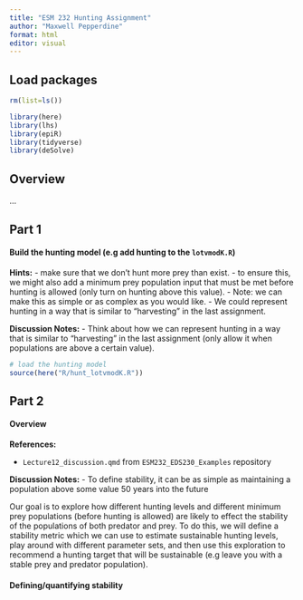 ```yaml
---
title: "ESM 232 Hunting Assignment"
author: "Maxwell Pepperdine"
format: html
editor: visual
---
```


## Load packages

```r
rm(list=ls())
```

```r
library(here)
library(lhs)
library(epiR)
library(tidyverse)
library(deSolve)
```

## Overview

...

## Part 1

#### Build the hunting model (e.g add hunting to the `lotvmodK.R`)

**Hints:** - make sure that we don't hunt more prey than exist. - to ensure this, we might also add a minimum prey population input that must be met before hunting is allowed (only turn on hunting above this value). - Note: we can make this as simple or as complex as you would like. - We could represent hunting in a way that is similar to "harvesting" in the last assignment.

**Discussion Notes:** - Think about how we can represent hunting in a way that is similar to "harvesting" in the last assignment (only allow it when populations are above a certain value).

```r
# load the hunting model
source(here("R/hunt_lotvmodK.R"))
```

## Part 2

#### Overview

**References:**

-   `Lecture12_discussion.qmd` from `ESM232_EDS230_Examples` repository

**Discussion Notes:** - To define stability, it can be as simple as maintaining a population above some value 50 years into the future

Our goal is to explore how different hunting levels and different minimum prey populations (before hunting is allowed) are likely to effect the stability of the populations of both predator and prey. To do this, we will define a stability metric which we can use to estimate sustainable hunting levels, play around with different parameter sets, and then use this exploration to recommend a hunting target that will be sustainable (e.g leave you with a stable prey and predator population).

#### Defining/quantifying stability
